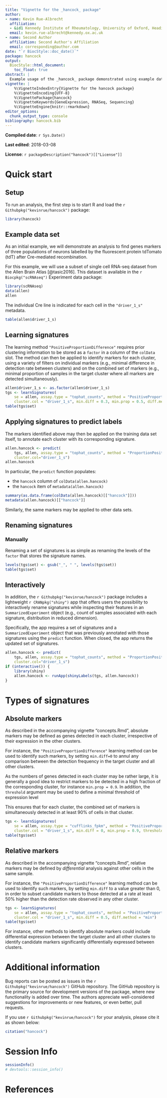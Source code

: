 ```yaml
---
title: "Vignette for the _hancock_ package"
author:
- name: Kevin Rue-Albrecht
  affiliation:
  - &id1 Kennedy Institute of Rheumatology, University of Oxford, Headington, Oxford OX3 7FY, UK.
  email: kevin.rue-albrecht@kennedy.ox.ac.uk
- name: Second Author
  affiliation: Second Author's Affiliation
  email: corresponding@author.com
date: "`r BiocStyle::doc_date()`"
package: hancock
output: 
  BiocStyle::html_document:
    toc_float: true
abstract: |
  Example usage of the _hancock_ package demonstrated using example data sets.
vignette: |
    %\VignetteIndexEntry{Vignette for the hancock package}
    %\VignetteEncoding{UTF-8}
    %\VignettePackage{hancock}
    %\VignetteKeywords{GeneExpression, RNASeq, Sequencing}
    %\VignetteEngine{knitr::rmarkdown}
editor_options: 
  chunk_output_type: console
bibliography: hancock.bib
---
```


**Compiled date**: `r Sys.Date()`

**Last edited**: 2018-03-08

**License**: `r packageDescription("hancock")[["License"]]`

# Quick start

## Setup

To run an analysis, the first step is to start R and load the `r Githubpkg("kevinrue/hancock")` package:

```r
library(hancock)
```

## Example data set

As an initial example, we will demonstrate an analysis to find genes markers of three populations of neurons labelled by the fluorescent protein tdTomato (tdT) after Cre-mediated recombination.

For this example, we will use a subset of single cell RNA-seq dataset from the Allen Brain Atlas [@tasic2016].
This dataset is available in the `r Biocpkg("scRNAseq")` Experiment data package:

```r
library(scRNAseq)
data(allen)
allen
```

The individual Cre line is indicated for each cell in the `"driver_1_s"` metadata.

```r
table(allen$driver_1_s)
```

## Learning signatures

The learning method `"PositiveProportionDifference"` requires prior clustering information to be stored as a `factor` in a column of the `colData` slot.
The method can then be applied to identify markers for each cluster, using a variety of filters on individual markers (e.g., minimal difference in detection rate between clusters) and on the combined set of markers (e.g., minimal proportion of samples in the target cluster where all markers are detected simultaneously).

```r
allen$driver_1_s <- as.factor(allen$driver_1_s)
tgs <- learnSignatures(
    se = allen, assay.type = "tophat_counts", method = "PositiveProportionDifference",
    cluster.col = "driver_1_s", min.diff = 0.3, min.prop = 0.5, diff.method = "min")
table(tgs$set)
```

## Applying signatures to predict labels

The markers identified above may then be applied on the training data set itself, to annotate each cluster with its corresponding signature.

```r
allen.hancock <- predict(
    tgs, allen, assay.type = "tophat_counts", method = "ProportionPositive",
    cluster.col="driver_1_s")
allen.hancock
```

In particular, the `predict` function populates:

- the `hancock` column of `colData(allen.hancock)`
- the `hancock` item of `metadata(allen.hancock)`

```r
summary(as.data.frame(colData(allen.hancock)[["hancock"]]))
metadata(allen.hancock)[["hancock"]]
```

Similarly, the same markers may be applied to other data sets.

## Renaming signatures

### Manually

Renaming a set of signatures is as simple as renaming the levels of the `factor` that stores the signature names.

```r
levels(tgs$set) <- gsub("_", " ", levels(tgs$set))
table(tgs$set)
```

## Interactively

In addition, the `r Githubpkg("kevinrue/hancock")` package includes a lightweight `r CRANpkg("shiny")` app that offers users the possibility to interactively rename signatures while inspecting their features in an `SummarizedExperiment` object (e.g., count of samples associated with each signature, distribution in reduced dimension).

Specifically, the app requires a set of signatures and a `SummarizedExperiment` object that was previously annotated with those signatures using the `predict` function.
When closed, the app returns the updated set of signatures.

```r
allen.hancock <- predict(
    tgs, allen, assay.type = "tophat_counts", method = "ProportionPositive",
    cluster.col="driver_1_s")
if (interactive()) {
    library(shiny)
    allen.hancock <- runApp(shinyLabels(tgs, allen.hancock))
}
```

# Types of signatures

## Absolute markers

As described in the accompanying vignette "concepts.Rmd", absolute markers may be defined as genes detected in each cluster, irrespective of their expression in the other clusters.

For instance, the `"PositiveProportionDifference"` learning method can be used to identify such markers, by setting `min.diff=0` to annul any comparison between the detection frequency in the target cluster and all other clusters.

As the numbers of genes detected in each cluster may be rather large, it is generally a good idea to restrict markers to be detected in a high fraction of the corresponding cluster, for instance `min.prop = 0.9`.
In addition, the `threshold` argument may be used to define a minimal threshold of expression level 

This ensures that for each cluster, the combined set of markers is simultaneously detected in at least 90% of cells in that cluster.

```r
tgs <- learnSignatures(
    se = allen, assay.type = "cufflinks_fpkm", method = "PositiveProportionDifference",
    cluster.col = "driver_1_s", min.diff = 0, min.prop = 0.9, threshold = 0)
table(tgs$set)
```

## Relative markers

As described in the accompanying vignette "concepts.Rmd", relative markers may be defined by _differential_ analysis against other cells in the same sample.

For instance, the `"PositiveProportionDifference"` learning method can be used to identify such markers, by setting `min.diff` to a value greater than 0, in order to subset candidate markers to those detected at a rate at least 50% higher than the detection rate observed in any other cluster.

```r
tgs <- learnSignatures(
    se = allen, assay.type = "tophat_counts", method = "PositiveProportionDifference",
    cluster.col = "driver_1_s", min.diff = 0.5, diff.method = "min")
table(tgs$set)
```

For instance, other methods to identify absolute markers could include differential expression between the target cluster and all other clusters to identify candidate markers significantly differentially expressed between clusters.

# Additional information

Bug reports can be posted as issues in the `r Githubpkg("kevinrue/hancock")` GitHub repository.
The GitHub repository is the primary source for development versions of the package, where new functionality is added over time.
The authors appreciate well-considered suggestions for improvements or new features, or even better, pull requests.

If you use `r Githubpkg("kevinrue/hancock")` for your analysis, please cite it as shown below:

```r
citation("hancock")
```

# Session Info {.unnumbered}

```r
sessionInfo()
# devtools::session_info()
```

# References {.unnumbered}
